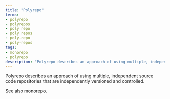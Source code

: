 ```yaml
---
title: "Polyrepo"
terms:
- polyrepo
- polyrepos
- poly repo
- poly repos
- poly-repo
- poly-repos
tags:
- monorepo
- polyrepo
description: "Polyrepo describes an approach of using multiple, independent source code repositories that are independently versioned and controlled."
---
```

Polyrepo describes an approach of using multiple, independent source code repositories that are independently versioned and controlled.

See also [monorepo](/resources/glossary/monorepo).
